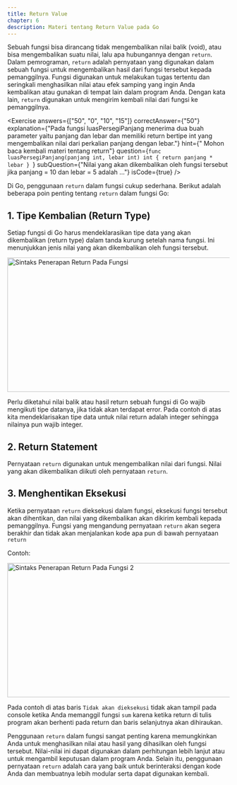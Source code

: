 ```yaml
---
title: Return Value
chapter: 6
description: Materi tentang Return Value pada Go
---
```


Sebuah fungsi bisa dirancang tidak mengembalikan nilai balik (void), atau
bisa mengembalikan suatu nilai, lalu apa hubungannya dengan `return`.
Dalam pemrograman, `return` adalah pernyataan yang digunakan dalam
sebuah fungsi untuk mengembalikan hasil dari fungsi tersebut kepada
pemanggilnya. Fungsi digunakan untuk melakukan tugas tertentu dan
seringkali menghasilkan nilai atau efek samping yang ingin Anda
kembalikan atau gunakan di tempat lain dalam program Anda. Dengan kata
lain, `return` digunakan untuk mengirim kembali nilai dari fungsi ke
pemanggilnya.

<Exercise 
  answers={["50", "0", "10", "15"]}
  correctAnswer={"50"}
  explanation={"Pada fungsi luasPersegiPanjang menerima dua buah parameter yaitu panjang dan lebar dan memiliki return bertipe int yang mengembalikan nilai dari perkalian panjang dengan lebar."}
  hint={" Mohon baca kembali materi tentang return"}
  question={`func luasPersegiPanjang(panjang int, lebar int) int {
 return panjang * lebar
}
`}
  subQuestion={"Nilai yang akan dikembalikan oleh fungsi tersebut jika panjang = 10 dan lebar = 5 adalah ..."}
  isCode={true}
/>

Di Go, penggunaan `return` dalam fungsi cukup sederhana. Berikut
adalah beberapa poin penting tentang `return` dalam fungsi Go:

## 1. Tipe Kembalian (Return Type)

Setiap fungsi di Go harus mendeklarasikan tipe data yang akan dikembalikan (return type) dalam
tanda kurung setelah nama fungsi. Ini menunjukkan jenis nilai yang
akan dikembalikan oleh fungsi tersebut.

<Image src="/content/bab-6/bab-6-5.png" width="618" height="304" alt="Sintaks Penerapan Return Pada Fungsi" />

Perlu diketahui nilai balik atau hasil return sebuah fungsi di Go wajib
mengikuti tipe datanya, jika tidak akan terdapat error. Pada contoh di
atas kita mendeklarisakan tipe data untuk nilai return adalah integer
sehingga nilainya pun wajib integer.

## 2. Return Statement 

Pernyataan `return` digunakan untuk mengembalikan nilai dari fungsi. Nilai yang akan dikembalikan diikuti
oleh pernyataan `return`.

## 3. Menghentikan Eksekusi 
   
Ketika pernyataan `return` dieksekusi dalam
fungsi, eksekusi fungsi tersebut akan dihentikan, dan nilai yang
dikembalikan akan dikirim kembali kepada pemanggilnya. Fungsi yang
mengandung pernyataan `return` akan segera berakhir dan tidak akan
menjalankan kode apa pun di bawah pernyataan `return`

Contoh:

<Image src="/content/bab-6/bab-6-6.png" width="618" height="304" alt="Sintaks Penerapan Return Pada Fungsi 2" />

Pada contoh di atas baris `Tidak akan dieksekusi` tidak akan tampil pada 
console ketika Anda memanggil fungsi `sum` karena ketika return di 
tulis program akan berhenti pada return dan baris selanjutnya akan 
dihiraukan.

Penggunaan `return` dalam fungsi sangat penting karena 
memungkinkan Anda untuk menghasilkan nilai atau hasil yang 
dihasilkan oleh fungsi tersebut. Nilai-nilai ini dapat digunakan dalam 
perhitungan lebih lanjut atau untuk mengambil keputusan dalam 
program Anda. Selain itu, penggunaan pernyataan `return` adalah cara 
yang baik untuk berinteraksi dengan kode Anda dan membuatnya lebih 
modular serta dapat digunakan kembali.
